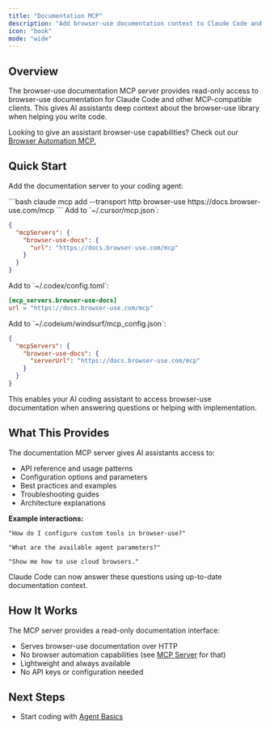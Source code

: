 ```yaml
---
title: "Documentation MCP"
description: "Add browser-use documentation context to Claude Code and other MCP clients"
icon: "book"
mode: "wide"
---
```


## Overview

The browser-use documentation MCP server provides read-only access to browser-use documentation for Claude Code and other MCP-compatible clients. This gives AI assistants deep context about the browser-use library when helping you write code.

<Note> Looking to give an assistant browser-use capabilities? Check out our <a href = "/customize/integrations/mcp-server"> Browser Automation MCP.</a> </Note>

## Quick Start

Add the documentation server to your coding agent:

<Tabs>
<Tab title="Claude Code">
```bash
claude mcp add --transport http browser-use https://docs.browser-use.com/mcp
```
</Tab>
<Tab title="Cursor">
Add to `~/.cursor/mcp.json`:

```json
{
  "mcpServers": {
    "browser-use-docs": {
      "url": "https://docs.browser-use.com/mcp"
    }
  }
}
```
</Tab>
<Tab title="Codex">
Add to `~/.codex/config.toml`:

```toml
[mcp_servers.browser-use-docs]
url = "https://docs.browser-use.com/mcp"
```
</Tab>
<Tab title="Windsurf">
Add to `~/.codeium/windsurf/mcp_config.json`:

```json
{
  "mcpServers": {
    "browser-use-docs": {
      "serverUrl": "https://docs.browser-use.com/mcp"
    }
  }
}
```
</Tab>
</Tabs>

This enables your AI coding assistant to access browser-use documentation when answering questions or helping with implementation.

## What This Provides

The documentation MCP server gives AI assistants access to:

- API reference and usage patterns
- Configuration options and parameters
- Best practices and examples
- Troubleshooting guides
- Architecture explanations

**Example interactions:**
```
"How do I configure custom tools in browser-use?"

"What are the available agent parameters?"

"Show me how to use cloud browsers."
```

Claude Code can now answer these questions using up-to-date documentation context.

## How It Works

The MCP server provides a read-only documentation interface:
- Serves browser-use documentation over HTTP
- No browser automation capabilities (see [MCP Server](/customize/integrations/mcp-server) for that)
- Lightweight and always available
- No API keys or configuration needed

## Next Steps

- Start coding with [Agent Basics](/customize/agent/basics)
